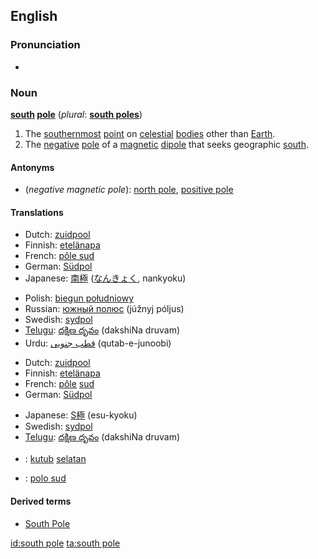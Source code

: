 {{also|South Pole}}
==English==

===Pronunciation===
* {{audio|en-us-south_pole.ogg|Audio (US)}}

===Noun===
'''[[south]] [[pole]]''' (''plural'': '''[[south poles]]''')

# The [[southernmost]] [[point]] on [[celestial]] [[body|bodies]] other than [[Earth]].
# The [[negative]] [[pole]] of a [[magnetic]] [[dipole]] that seeks geographic [[south]].

====Antonyms====
* (''negative magnetic pole''): [[north pole]], [[positive pole]]

====Translations====
{{trans-top|the southernmost point on a celestial body}}
* Dutch: [[zuidpool]] {{m}}
* Finnish: [[etelänapa]]
* French: [[pôle sud]] {{m}}
* German: [[Südpol]] {{m}}
* Japanese: [[南極]] ([[なんきょく]], nankyoku)
{{trans-mid}}
* Polish: [[biegun południowy]] {{m}}
* Russian: [[южный полюс]] (júžnyj póljus) {{m}}
* Swedish: [[sydpol]] {{c}}
* [[Telugu]]: [[దక్షిణ దృవం]] (dakshiNa druvam)
* Urdu: [[قطب جنوبی]] (qutab-e-junoobi) {{m}}
{{trans-bottom}}

{{trans-top|negative magnetic pole}}
* Dutch: [[zuidpool]] {{m}}
* Finnish: [[etelänapa]]
* French: [[pôle]] [[sud]] {{m}}
* German: [[Südpol]] {{m}}
{{trans-mid}}
* Japanese: [[S極]] (esu-kyoku)
* Swedish: [[sydpol]] {{c}}
* [[Telugu]]: [[దక్షిణ దృవం]] (dakshiNa druvam)
{{trans-bottom}}

{{checktrans}}
<!--don't give the translation for South Pole!-->
* {{ttbc|Indonesian}}: [[kutub]] [[selatan]]
* {{ttbc|Interlingua}}: [[polo sud]]

====Derived terms====
* [[South Pole]]

[[id:south pole]]
[[ta:south pole]]